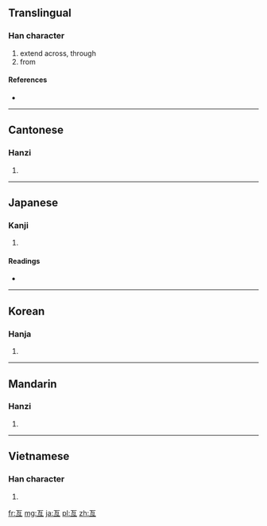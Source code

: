 {{also|亘}}<!-- may be replaced by zh-forms -->
==Translingual==

===Han character===
{{Han char|rn=7|rad=二|as=04|sn=6|four=1010<sub>6</sub>|canj=一月一 (MBM)}}

# extend across, through
# from

====References====
* {{Han ref|kx=0087.070|dkj=00265|dj=0183.120|hdz=10019.050|uh=4E99|ud=20121|bh=A5E5|bd=42469}}

----

==Cantonese==

===Hanzi===
{{yue-hanzi|jyut=|y=gang2}}

# {{defn|lang=yue|sort=二04}}

----

==Japanese==

===Kanji===
{{ja-kanji|grade=|rs=二04}}

# {{defn|lang=ja|sort=二04}}

====Readings====
* {{ja-readings|on=[[こう]] (kō)|kun=[[わたる]] (wataru), [[わたり]] (watari)}}

----

==Korean==

===Hanja===
{{ko-hanja|hangeul=긍|rv=geung|mr=kŭng}}

# {{defn|lang=ko|sort=二04}}

----

==Mandarin==

===Hanzi===
{{cmn-hanzi|pin=[[gèn]] ([[gen4]]), [[gèng]] ([[geng4]])|wg=ken<sup>4</sup>, keng<sup>4</sup>}}

# {{defn|lang=cmn|sort=二04}}

----

==Vietnamese==

===Han character===
{{vi-hantu|[[cắng]], [[cẳng]], [[cứng]], [[gắng]], [[hẵng]]|rs=二04}}

# {{defn|lang=vi|sort=二04}}

[[fr:亙]]
[[mg:亙]]
[[ja:亙]]
[[pl:亙]]
[[zh:亙]]